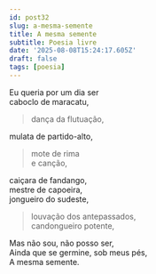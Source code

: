 ```yaml
---
id: post32
slug: a-mesma-semente
title: A mesma semente
subtitle: Poesia livre
date: '2025-08-08T15:24:17.605Z'
draft: false
tags: [poesia]
---
```

Eu queria por um dia ser  
caboclo de maracatu,  

> dança da flutuação,  

mulata de partido-alto,  

> mote de rima  
> e canção,  

caiçara de fandango,  
mestre de capoeira,  
jongueiro do sudeste,  

> louvação dos antepassados,  
> candongueiro potente,  

Mas não sou, não posso ser,  
Ainda que se germine, sob meus pés,  
A mesma semente.

